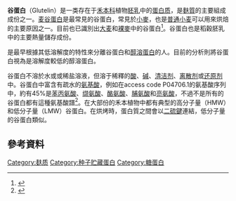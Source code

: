 {{NoteTA|1=zh-hant:穀蛋白;zh-hans:谷蛋白}}
{{Infobox protein family
|Name=谷蛋白<br/>Glutelin
|Symbol=Glutelin
|InterPro=IPR000480
|PRINTS=PR00211
}}
'''谷蛋白'''（Glutelin）是一类存在于[[禾本科|禾本科]]植物[[胚乳|胚乳]]中的[[蛋白质|蛋白质]]，是[[麩質|麩質]]的主要組成成份之一。[[麦谷蛋白|麦谷蛋白]]是最常見的谷蛋白，常見於[[小麥|小麥]]，也是[[普通小麦|普通小麦]]可以用來烘焙的主要原因之一。目前也已識別出[[大麦|大麦]]和[[裸麥|裸麥]]中的谷蛋白<ref name="LMWGlt_Ssyl">{{cite journal |vauthors=Shang H, Wei Y, Long H, Yan Z, Zheng Y | title = Identification of LMW glutenin-like genes from Secale sylvestre host. | journal = Genetika | volume = 41 | issue = 12 | pages = 1656–64 | year = 2005 | pmid = 16396452}}</ref>。谷蛋白也是稻穀胚乳中的主要熱量儲存成份。

{{le|Thomas Burr Osborne|Thomas Burr Osborne (chemist)}}是最早根據其低溶解度的特性來分離谷蛋白和[[醇溶蛋白|醇溶蛋白]]的人。目前的分析則將谷蛋白視為是溶解度較低的醇溶蛋白。

谷蛋白不溶於水或或稀盐溶液，但溶于稀釋的[[酸|酸]]、[[鹽基|碱]]、[[清洁剂|清洁剂]]、[[离散剂|离散剂]]或[[还原剂|还原剂]]中。谷蛋白中富含有疏水的[[氨基酸|氨基酸]]，例如在access code P04706.1的氨基酸序列中，約有45%是[[苯丙氨酸|苯丙氨酸]]、[[缬氨酸|缬氨酸]]、[[酪氨酸|酪氨酸]]、[[脯氨酸|脯氨酸]]和[[亮氨酸|亮氨酸]]，不過不是所有的谷蛋白都有這種氨基酸譜<ref name="Fennema37">{{cite journal | author = Elwart J. A. D. | title =  Amino acid analysis of glutenins and gliadins | journal = J. Sci. Food Agric. | volume = 10 | issue = 3 | pages = 111–117 | year = 1967| doi = 10.1002/jsfa.2740180307 | pmid = 6042168 }}</ref>。在大部份的禾本植物中都有典型的高分子量（HMW）和低分子量（LMW）谷蛋白。在烘烤時，蛋白質之間會以[[二硫鍵|二硫鍵]]連結，低分子量的谷蛋白類似{{le|麥膠蛋白|Gliadin}}。

==參考資料==
{{reflist}}
[[Category:麸质|Category:麸质]]
[[Category:种子贮藏蛋白|Category:种子贮藏蛋白]]
[[Category:糖蛋白|Category:糖蛋白]]
{{biology-stub}}